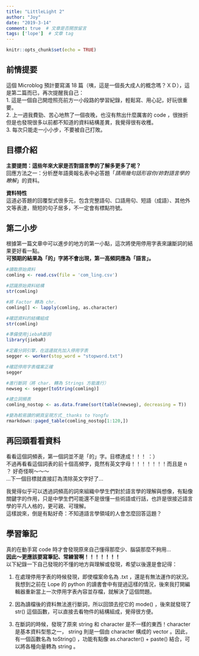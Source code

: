```yaml
---
title: "LittleLight 2"
author: "Joy"
date: "2019-3-14"
comment: true  # 文章是否開放留言
tags: ['lope']  # 文章 tag
---
```


```r
knitr::opts_chunk$set(echo = TRUE)
```

## 前情提要

這個 Microblog 預計要寫滿 18 篇（咦，這是一個長大成人的概念嗎？ＸＤ），這是第二篇而已，再次提醒我自己：  
1. 這是一個自己開燈照亮前方一小段路的學習紀錄，輕鬆寫、用心記，好玩很重要。  
2. 上一週我費勁、苦心地熬了一個夜晚，也沒有熬出什麼厲害的 code ，很挫折但是也發現很多以前都不知道的資料結構差異，我覺得很有收穫。  
3. 每次只能走一小小步，不要被自己打敗。  

## 目標介紹

**主要提問：這些年來大家是否對語言學的了解多更多了呢？  **  
回應方法之一：分析歷年語奧報名表中必答題「_請用幾句話形容你/妳對語言學的瞭解_」的資料。  

**資料特性**  
這道必答題的回覆型式很多元，包含完整語句、口語用句、短語（成語）、其他外文等表達，簡短的句子居多，不一定會有標點符號。



## 第二小步

根據第一篇文章中可以進步的地方的第一小點，這次將使用停用字表來讓斷詞的結果更好看一點。  
**可預期的結果為「的」字將不會出現，第一高頻詞應為「語言」。**  


```r
#讀取原始資料
comling <- read.csv(file = 'com_ling.csv')

#認識原始資料結構
str(comling)

```


```r
#將 Factor 轉為 chr.  
comling[] <- lapply(comling, as.character)

#確認資料的結構組成
str(comling)

#準備使用jiebaR斷詞
library(jiebaR)

#定義分詞引擎，在這邊就先加入停用字表
segger <- worker(stop_word = "stopword.txt")

#確認停用字表檔案正確
segger

#進行斷詞（將 char. 轉為 Strings 方能進行）
newseg <- segger[toString(comling)]

#建立詞頻表
comling_nostop <- as.data.frame(sort(table(newseg), decreasing = T))

#變為較易讀的網頁呈現方式＿thanks to Yongfu
rmarkdown::paged_table(comling_nostop[1:120,])
```


## 再回頭看看資料

看看這個詞頻表，第一個詞並不是「的」字。目標達成！！！ ：）  
不過再看看這個詞表的前十個高頻字，竟然有英文字母！！！！！！！而且是 n ？ 好奇怪啊～～～  
...下一個目標就直接訂為清除英文字好了...  

我覺得似乎可以透過詞頻高的詞來組織中學生們對於語言學的理解與想像，有點像關鍵字的作用，只是中學生們可能還不是很懂一些術語或行話，也許是很接近語言學的平凡人格的，更可親、可理解。   
這樣說來，倒是有點好奇：不知道語言學領域的人會怎麼回答這題？  


## 學習筆記
真的在動手寫 code 時才會發現原來自己懂得那麼少、腦袋那麼不夠用...  
**因此～更應該要寫筆記、常練習啊！！！！！！！**  
以下紀錄一下自己發現的不懂的地方與理解或發現，希望以後還是會記得： 

1. 在處理停用字表的時候發現，即使檔案命名為 .txt ，還是有無法運作的狀況。我想到之前在 Lope 的 python 的讀書會中有提過這樣的情況，後來我打開編輯器重新當上一次停用字表內容並存檔，就解決了這個問題。    

2. 因為讀檔後的資料無法進行斷詞，所以回頭去挖它的 mode() ，後來就發現了 str() 這個函數，可以直接去看物件的結構組成，覺得很方便。  

3. 在斷詞的時候，發現了原來 string 和 character 是不一樣的東西！character 是基本資料型態之一， string 則是一個由 character 構成的 vector 。因此，有一個函數名為 toString() ，功能有點像 as.character() + paste() 結合，可以將各種向量轉為 string 。  


